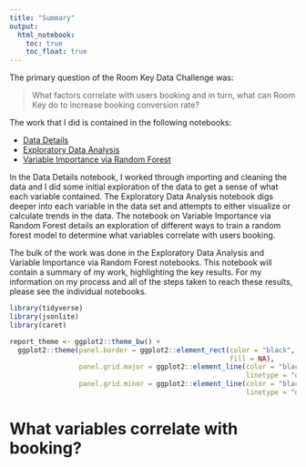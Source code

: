 ```yaml
---
title: "Summary"
output: 
  html_notebook:
    toc: true
    toc_float: true
---
```


The primary question of the Room Key Data Challenge was:

> What factors correlate with users booking and in turn, what can Room Key do 
> to increase booking conversion rate?

The work that I did is contained in the following notebooks: 

* [Data Details](Data_Details.nb.html) 
* [Exploratory Data Analysis](Exploratory_Data_Analysis.nb.html) 
* [Variable Importance via Random Forest](Variable_Importance_RF.nb.html)

In the Data Details notebook, I worked through importing and cleaning the data 
and I did some initial exploration of the data to get a sense of what each 
variable contained. The Exploratory Data Analysis notebook digs deeper into 
each variable in the data set and attempts to either visualize or calculate 
trends in the data. The notebook on Variable Importance via Random Forest 
details an exploration of different ways to train a random forest model to 
determine what variables correlate with users booking. 

The bulk of the work was done in the Exploratory Data Analysis and Variable 
Importance via Random Forest notebooks. This notebook will contain a summary 
of my work, highlighting the key results. For my information on my process and 
all of the steps taken to reach these results, please see the individual 
notebooks.

```r
library(tidyverse)
library(jsonlite)
library(caret)

report_theme <- ggplot2::theme_bw() +
  ggplot2::theme(panel.border = ggplot2::element_rect(color = "black",
                                                      fill = NA),
                 panel.grid.major = ggplot2::element_line(color = "black",
                                                          linetype = "dotted"),
                 panel.grid.minor = ggplot2::element_line(color = "black",
                                                          linetype = "dotted"))
```

# What variables correlate with booking?





